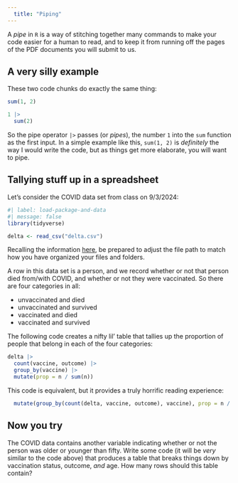 ```yaml
---
  title: "Piping"
---
```


A *pipe* in `R` is a way of stitching together many commands to make your code easier for a human to read, and to keep it from running off the pages of the PDF documents you will submit to us.

## A very silly example

These two code chunks do exactly the same thing:

```r
sum(1, 2)
```

```r
1 |>
  sum(2)
```

So the pipe operator `|>` passes (or *pipes*), the number `1` into the `sum` function as the first input. In a simple example like this, `sum(1, 2)` is *definitely* the way I would write the code, but as things get more elaborate, you will want to pipe.

## Tallying stuff up in a spreadsheet

Let's consider the COVID data set from class on 9/3/2024:

```r
#| label: load-package-and-data
#| message: false
library(tidyverse)

delta <- read_csv("delta.csv")
```

::: callout-note
Recalling the information [here](https://sta101-f24.github.io/computing/computing-file-paths.html), be prepared to adjust the file path to match how you have organized your files and folders.
:::

A row in this data set is a person, and we record whether or not that person died from/with COVID, and whether or not they were vaccinated. So there are four categories in all:

- unvaccinated and died
- unvaccinated and survived
- vaccinated and died
- vaccinated and survived

The following code creates a nifty lil' table that tallies up the proportion of people that belong in each of the four categories: 

```r
delta |>
  count(vaccine, outcome) |>
  group_by(vaccine) |>
  mutate(prop = n / sum(n))
```

This code is equivalent, but it provides a truly horrific reading experience:

```r
  mutate(group_by(count(delta, vaccine, outcome), vaccine), prop = n / sum(n))
```

## Now you try

The COVID data contains another variable indicating whether or not the person was older or younger than fifty. Write some code (it will be *very* similar to the code above) that produces a table that breaks things down by vaccination status, outcome, *and* age. How many rows should this table contain?